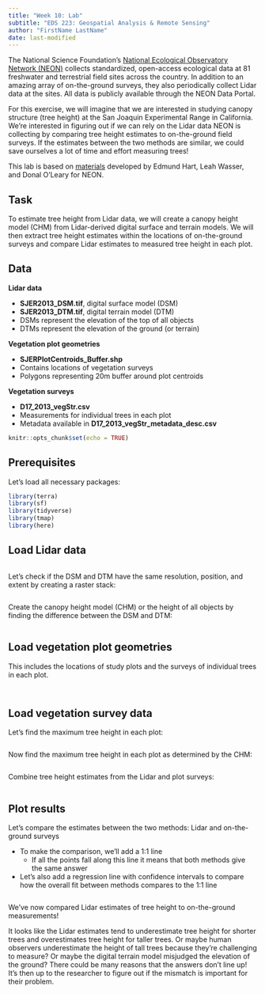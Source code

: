 ```yaml
---
title: "Week 10: Lab"
subtitle: "EDS 223: Geospatial Analysis & Remote Sensing"
author: "FirstName LastName"
date: last-modified
---
```


The National Science Foundation's [National Ecological Observatory Network (NEON)](https://www.neonscience.org/about) collects standardized, open-access ecological data at 81 freshwater and terrestrial field sites across the country. In addition to an amazing array of on-the-ground surveys, they also periodically collect Lidar data at the sites. All data is publicly available through the NEON Data Portal.

For this exercise, we will imagine that we are interested in studying canopy structure (tree height) at the San Joaquin Experimental Range in California. We're interested in figuring out if we can rely on the Lidar data NEON is collecting by comparing tree height estimates to on-the-ground field surveys. If the estimates between the two methods are similar, we could save ourselves a lot of time and effort measuring trees!

This lab is based on [materials](https://www.neonscience.org/resources/learning-hub/tutorials/introduction-light-detection-and-ranging-lidar-explore-point) developed by Edmund Hart, Leah Wasser, and Donal O'Leary for NEON.

## Task
To estimate tree height from Lidar data, we will create a canopy height model (CHM) from Lidar-derived digital surface and terrain models. We will then extract tree height estimates within the locations of on-the-ground surveys and compare Lidar estimates to measured tree height in each plot. 

## Data

**Lidar data**

- **SJER2013_DSM.tif**, digital surface model (DSM)
- **SJER2013_DTM.tif**, digital terrain model (DTM)
- DSMs represent the elevation of the top of all objects
- DTMs represent the elevation of the ground (or terrain)

**Vegetation plot geometries**

- **SJERPlotCentroids_Buffer.shp**
- Contains locations of vegetation surveys
- Polygons representing 20m buffer around plot centroids

**Vegetation surveys**

- **D17_2013_vegStr.csv**
- Measurements for individual trees in each plot
- Metadata available in **D17_2013_vegStr_metadata_desc.csv**

```r
knitr::opts_chunk$set(echo = TRUE)
```

## Prerequisites

Let's load all necessary packages:

```r
library(terra)
library(sf)
library(tidyverse)
library(tmap)
library(here)
```

## Load Lidar data

```r

```

Let's check if the DSM and DTM have the same resolution, position, and extent by creating a raster stack:

```r

```

Create the canopy height model (CHM) or the height of all objects by finding the difference between the DSM and DTM:

```r

```

## Load vegetation plot geometries

This includes the locations of study plots and the surveys of individual trees in each plot.

```r

```

```r

```

## Load vegetation survey data

Let's find the maximum tree height in each plot:

```r

```

Now find the maximum tree height in each plot as determined by the CHM:

```r

```

Combine tree height estimates from the Lidar and plot surveys:

```r

```

## Plot results

Let's compare the estimates between the two methods: Lidar and on-the-ground surveys

- To make the comparison, we'll add a 1:1 line
  - If all the points fall along this line it means that both methods give the same answer
- Let's also add a regression line with confidence intervals to compare how the overall fit between methods compares to the 1:1 line

```r

```

We've now compared Lidar estimates of tree height to on-the-ground measurements! 

It looks like the Lidar estimates tend to underestimate tree height for shorter trees and overestimates tree height for taller trees. Or maybe human observers underestimate the height of tall trees because they're challenging to measure? Or maybe the digital terrain model misjudged the elevation of the ground? There could be many reasons that the answers don't line up! It's then up to the researcher to figure out if the mismatch is important for their problem.
